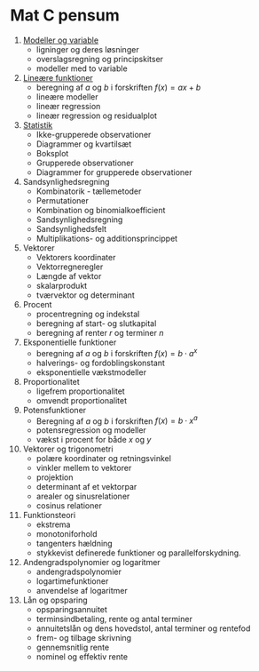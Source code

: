 # Mat C pensum

1. [Modeller og variable](1.modeller-og-variable.qmd) 
    - ligninger og deres løsninger
    - overslagsregning og principskitser
    - modeller med to variable

2. [Lineære funktioner](2.lineaere-funktioner.qmd)
    - beregning af $a$ og $b$ i forskriften $f(x)=ax+b$
    - lineære modeller
    - lineær regression
    - lineær regression og residualplot

3. [Statistik](3.statistik.qmd)
    - Ikke-grupperede observationer
    - Diagrammer og kvartilsæt
    - Boksplot
    - Grupperede observationer
    - Diagrammer for grupperede observationer

4. Sandsynlighedsregning
    - Kombinatorik - tællemetoder
    - Permutationer
    - Kombination og binomialkoefficient
    - Sandsynlighedsregning
    - Sandsynlighedsfelt
    - Multiplikations- og additionsprincippet

5. Vektorer
    - Vektorers koordinater
    - Vektorregneregler
    - Længde af vektor
    - skalarprodukt
    - tværvektor og determinant

6. Procent
    - procentregning og indekstal
    - beregning af start- og slutkapital
    - beregning af renter $r$ og terminer $n$

7. Eksponentielle funktioner
    - beregning af $a$ og $b$ i forskriften $f(x) = b \cdot a^x$
    - halverings- og fordoblingskonstant
    - eksponentielle vækstmodeller

8. Proportionalitet
    - ligefrem proportionalitet
    - omvendt proportionalitet

9. Potensfunktioner
    - Beregning af $a$ og $b$ i forskriften $f(x)=b \cdot x^a$
    - potensregression og modeller
    - vækst i procent for både $x$ og $y$

10. Vektorer og trigonometri
    - polære koordinater og retningsvinkel
    - vinkler mellem to vektorer
    - projektion
    - determinant af et vektorpar
    - arealer og sinusrelationer
    - cosinus relationer

11. Funktionsteori
    - ekstrema
    - monotoniforhold
    - tangenters hældning
    - stykkevist definerede funktioner og parallelforskydning.

12. Andengradspolynomier og logaritmer
    - andengradspolynomier
    - logartimefunktioner
    - anvendelse af logaritmer

13. Lån og opsparing
    - opsparingsannuitet
    - terminsindbetaling, rente og antal terminer
    - annuitetslån og dens hovedstol, antal terminer og rentefod
    - frem- og tilbage skrivning
    - gennemsnitlig rente
    - nominel og effektiv rente